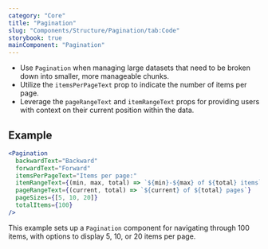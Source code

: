 ```yaml
---
category: "Core"
title: "Pagination"
slug: "Components/Structure/Pagination/tab:Code"
storybook: true
mainComponent: "Pagination"
---
```


<DoUse>

- Use `Pagination` when managing large datasets that need to be broken down into smaller, more manageable chunks.
- Utilize the `itemsPerPageText` prop to indicate the number of items per page.
- Leverage the `pageRangeText` and `itemRangeText` props for providing users with context on their current position within the data.

</DoUse>

## Example

```jsx
<Pagination
  backwardText="Backward"
  forwardText="Forward"
  itemsPerPageText="Items per page:"
  itemRangeText={(min, max, total) => `${min}-${max} of ${total} items`}
  pageRangeText={(current, total) => `${current} of ${total} pages`}
  pageSizes={[5, 10, 20]}
  totalItems={100}
/>
```

This example sets up a `Pagination` component for navigating through 100 items, with options to display 5, 10, or 20 items per page.
